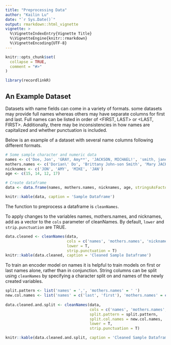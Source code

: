 ```yaml
---
title: "Preprocessing Data"
author: "Kailin Lu"
date: "`r Sys.Date()`"
output: rmarkdown::html_vignette
vignette: >
  %\VignetteIndexEntry{Vignette Title}
  %\VignetteEngine{knitr::rmarkdown}
  %\VignetteEncoding{UTF-8}
---
```


```r
knitr::opts_chunk$set(
  collapse = TRUE,
  comment = "#>"
)
```

```r
library(recordlinkR)
```


## An Example Dataset 

Datasets with name fields can come in a variety of formats. some datasets may provide full names whereas others may have separate columns for first and last. Full names can be listed in order of <FIRST, LAST> or <LAST, FIRST>. Additionally, there may be inconsistencies in how names are capitalized and whether punctuation is included. 

Below is an example of a dataset with several name columns following different formats. 

```r
# Some sample character and numeric data 
names <- c('Doe, Jon', 'GRAY, Amy**', 'JACKSON, MICHAEL!', 'smith, jane')
mothers.names <- c('Dorian\' Do', 'Brittany John-son Smith', 'Mary JACKSON', 'Sam')
nicknames <- c('JON', 'AMY', 'MIKE', 'JAN')
age <- c(15, 14, 12, 17)

# Create dataframe
data <- data.frame(names, mothers.names, nicknames, age, stringsAsFactors = FALSE)

knitr::kable(data, caption = 'Sample Dataframe')
```

The function to preprocess a dataframe is `cleanNames`. 

To apply changes to the variables names, mothers.names, and nicknames, add as a vector to the `cols` parameter of cleanNames. By default, `lower` and `strip.punctuation` are TRUE. 

```r
data.cleaned <- cleanNames(data,
                           cols = c('names', 'mothers.names', 'nicknames'),
                           lower = T,
                           strip.punctuation = T)
knitr::kable(data.cleaned, caption = 'Cleaned Sample Dataframe')
```

To train an encoder model on names it is helpful to train models on first or last names alone, rather than in conjunction. 
String columns can be split using `cleanNames` by specifying a character split on and names of the newly created variables. 


```r
split.pattern <- list('names' = ',', 'mothers.names' = ' ')
new.col.names <- list('names' = c('last', 'first'), 'mothers.names' = c('mothers.first', 'mothers.last'))
  
data.cleaned.and.split <- cleanNames(data,
                                     cols = c('names', 'mothers.names', 'nicknames'),
                                     split.pattern = split.pattern, 
                                     split.col.names = new.col.names, 
                                     lower = T,
                                     strip.punctuation = T)

knitr::kable(data.cleaned.and.split, caption = 'Cleaned Sample Dataframe with Split Columns')
```







